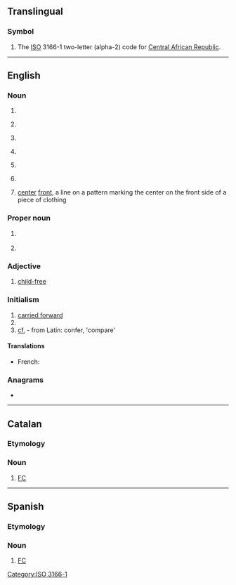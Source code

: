 {{also|cf|Cf|cF|cf.|c.f.|.cf}}
==Translingual==

===Symbol===
{{head|mul|symbol}}
# The [[ISO]] 3166-1 two-letter (alpha-2) code for [[Central African Republic]].

[[Category:ISO 3166-1]]

----

==English==
{{wikipedia}}

===Noun===
{{en-noun|~}}

# {{abbreviation of|cluster fuck|lang=en}}
# {{lb|en|baseball}} {{abbreviation of|center field|lang=en}}
# {{lb|en|baseball}} {{abbreviation of|center fielder|lang=en}}
# {{lb|en|finance}} {{abbreviation of|cash flow|lang=en}}
# {{lb|en|health}} {{abbreviation of|cystic fibrosis|lang=en}}
# {{lb|en|computing}} {{abbreviation of|w:Collaborative filtering|Collaborative filtering|lang=en}}
# {{lb|en|textiles|sewing}} [[center]] [[front]], a line on a pattern marking the center on the front side of a piece of clothing

===Proper noun===
{{en-proper noun}}

# {{lb|en|Canada|military}} {{abbreviation of|Canadian Forces|lang=en}}
# {{lb|en|computing}} {{abbreviation of|w:.NET Compact Framework|.NET Compact Framework|lang=en}}

===Adjective===
{{en-adj|-}}

# [[child-free]]

===Initialism===
{{rfc-header|Initialism}}
{{head|en|initialism}}

# [[carried forward]]
# {{abbreviation of|Charlie Foxtrot|lang=en}}
# [[cf.]] - from Latin: confer, 'compare'

====Translations====
{{trans-top|Canadian Forces}}
* French: {{t+|fr|FC}}
{{trans-mid}}
{{trans-bottom}}

===Anagrams===
* {{anagrams|en|a=cf|F.C.|FC}}

----

==Catalan==

===Etymology===
{{initialism of|lang=ca|[[club|Club]] de [[futbol|Futbol]]||Football Club}}

===Noun===
{{head|ca|noun|g=m}}

# [[FC]] {{gloss|Football Club}}

----

==Spanish==

===Etymology===
{{init of|lang=es|[[club|Club]] de [[fútbol|Fútbol]]||Football Club}}

===Noun===
{{head|es|noun}}

# [[FC]] {{gloss|Football Club}}